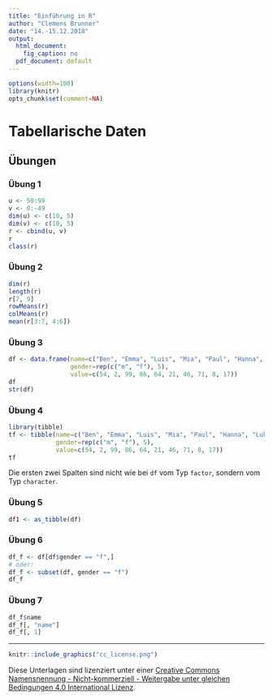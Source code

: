```yaml
---
title: "Einführung in R"
author: "Clemens Brunner"
date: "14.-15.12.2018"
output:
  html_document:
    fig_caption: no
  pdf_document: default
---
```


```r
options(width=100)
library(knitr)
opts_chunk$set(comment=NA)
```

# Tabellarische Daten

## Übungen
### Übung 1
```r
u <- 50:99
v <- 0:-49
dim(u) <- c(10, 5)
dim(v) <- c(10, 5)
r <- cbind(u, v)
r
class(r)
```


### Übung 2
```r
dim(r)
length(r)
r[7, 9]
rowMeans(r)
colMeans(r)
mean(r[3:7, 4:6])
```


### Übung 3
```r
df <- data.frame(name=c("Ben", "Emma", "Luis", "Mia", "Paul", "Hanna", "Lukas", "Sophia", "Jonas", "Emilia"),
                 gender=rep(c("m", "f"), 5),
                 value=c(54, 2, 99, 86, 64, 21, 46, 71, 8, 17))
df
str(df)
```


### Übung 4
```r
library(tibble)
tf <- tibble(name=c("Ben", "Emma", "Luis", "Mia", "Paul", "Hanna", "Lukas", "Sophia", "Jonas", "Emilia"),
             gender=rep(c("m", "f"), 5),
             value=c(54, 2, 99, 86, 64, 21, 46, 71, 8, 17))
tf
```

Die ersten zwei Spalten sind nicht wie bei `df` vom Typ `factor`, sondern vom Typ `character`.

### Übung 5
```r
df1 <- as_tibble(df)
```


### Übung 6
```r
df_f <- df[df$gender == "f",]
# oder:
df_f <- subset(df, gender == "f")
df_f
```


### Übung 7
```r
df_f$name
df_f[, "name"]
df_f[, 1]
```

---

```r
knitr::include_graphics("cc_license.png")
```

Diese Unterlagen sind lizenziert unter einer [Creative Commons Namensnennung - Nicht-kommerziell - Weitergabe unter gleichen Bedingungen 4.0 International Lizenz](http://creativecommons.org/licenses/by-nc-sa/4.0/).